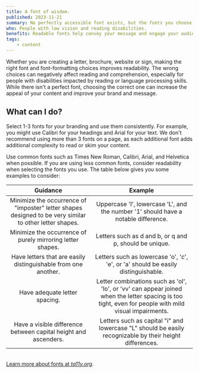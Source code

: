 ```yaml
---
title: A font of wisdom.
published: 2023-11-21
summary: No perfectly accessible font exists, but the fonts you choose can improve or reduce readability.
who: People with low vision and reading disabilities.
benefits: Readable fonts help convey your message and engage your audience.
tags:
    - content
---
```



Whether you are creating a letter, brochure, website or sign, making the right font and font-formatting choices improves readability. The wrong choices can negatively affect reading and comprehension, especially for people with disabilities impacted by reading or language processing skills. While there isn't a perfect font, choosing the correct one can increase the appeal of your content and improve your brand and message.

## What can I do?

Select 1-3 fonts for your branding and use them consistently. For example, you might use Calibri for your headings and Arial for your text. We don't recommend using more than 3 fonts on a page, as each additional font adds additional complexity to read or skim your content.

Use common fonts such as Times New Roman, Calibri, Arial, and Helvetica when possible. If you are using less common fonts, consider readability when selecting the fonts you use. The table below gives you some examples to consider:


|               __Guidance__               |                __Example__               |
|:----------------------------------------:|:----------------------------------------:|
| Minimize the occurrence of "imposter" letter shapes designed to be very similar to other letter shapes. | Uppercase 'I', lowercase 'L', and the number '1' should have a notable difference. |
| Minimize the occurrence of purely mirroring letter shapes. | Letters such as d and b, or q and p, should be unique. |
| Have letters that are easily distinguishable from one another. | Letters such as lowercase 'o', 'c', 'e', or 'a' should be easily distinguishable. |
| Have adequate letter spacing. | Letter combinations such as 'ol', 'lo', or 'vv' can appear joined when the letter spacing is too tight, even for people with mild visual impairments. |
| Have a visible difference between capital height and ascenders. | Letters such as capital "i" and lowercase "L" should be easily recognizable by their height differences. |

\
[Learn more about fonts at *ta11y.org*](https://www.ta11y.org/learning/topic?key=create_design.font_choices).